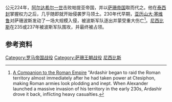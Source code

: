 {{Infobox military conflict
|conflict= 尼西比斯之围
|partof= [[罗马－波斯战争|罗马－波斯战争]]
|date= 235年或237年
|place= [[努賽賓|尼西比斯]]
|territory= 萨珊王朝占领尼西比斯
|result= 萨珊王朝胜利<ref>[https://books.google.fr/books?id=g4ZmqsyC5kEC&pg=PA158&lpg=PA158&dq=siege+of+nisibis+252+sassanian+victory&source=bl&ots=DWaraUPxK8&sig=hucBK8p05iTBSaHTwn1tsUggO6A&hl=fr&sa=X&redir_esc=y#v=onepage&q=siege%20of%20nisibis%20252%20sassanian%20victory&f=false/ A Companion to the Roman Empire] "When Alexander launched a massive invasion of his territory in the early 230s, Ardashir drove it back, inflicting heavy casualties. In 235 he captured the cities of Nisibis and Carrhae"</ref><ref>[https://books.google.fr/books?id=MNSyT_PuYVMC&pg=PA468&lpg=PA468&dq=siege+of+nisibis+252+sassanian+victory&source=bl&ots=uMv7i1QkdU&sig=kCsvdz0Ol7JGaIaTOyd9ntlL36A&hl=fr&sa=X&redir_esc=y#v=onepage&q=siege%20of%20nisibis%20252%20sassanian%20victory&f=false/ The Cambridge Ancient History: Volume 12, The Crisis of Empire, AD 193-337] "the Romans were on the defensive and Ardashir again invaded Roman territory capturing Nisibis and Carrhae (or Harran) in 237 and 238."</ref>
|combatant1=[[羅馬帝國|羅馬帝國]]
|combatant2=[[萨珊王朝|萨珊帝国]]
|commander1= 未知
|commander2= [[阿尔达希尔一世|阿尔达希尔一世]]
|strength1=未知
|strength2=未知
|casualties1=
|casualties2=
}}
{{Campaignbox 罗马-波斯战争}}
公元224年，[[阿尔达希尔一世|阿尔达希尔一世]]击败帕提亚帝国，并以[[萨珊王朝|萨珊帝国]]取而代之。他在[[泰西封|泰西封]]掌握权力之后，几乎随即就开始侵袭罗马领土。230年代早期，[[亚历山大·塞维鲁|亚历山大·塞维鲁]]对萨珊波斯发动了一场大规模入侵，被波斯军队逐出并蒙受重大伤亡<ref>[https://books.google.fr/books?id=g4ZmqsyC5kEC&pg=PA158&lpg=PA158&dq=siege+of+nisibis+252+sassanian+victory&source=bl&ots=DWaraUPxK8&sig=hucBK8p05iTBSaHTwn1tsUggO6A&hl=fr&sa=X&redir_esc=y#v=onepage&q&f=true/ A Companion to the Roman Empire] {{Wayback|url=https://books.google.fr/books?id=g4ZmqsyC5kEC&pg=PA158&lpg=PA158&dq=siege+of+nisibis+252+sassanian+victory&source=bl&ots=DWaraUPxK8&sig=hucBK8p05iTBSaHTwn1tsUggO6A&hl=fr&sa=X&redir_esc=y#v=onepage&q&f=true/ |date=20200725080458 }} "Ardashir began to raid the Roman territory almost immediately after he had taken power at Ctesiphon, making Roman armies look plodding and inept. When Alexander launched a massive invasion of his territory in the early 230s, Ardashir drove it back, inflicting heavy casualties.</ref>。[[努賽賓|尼西比斯]]在235或237年被波斯军队围攻，并最终被占领。

== 参考资料 ==
{{reflist}}

{{古罗马小作品}}

[[Category:罗马帝国战役|Category:罗马帝国战役]]
[[Category:萨珊王朝战役|Category:萨珊王朝战役]]
[[Category:235年|尼西比斯]]